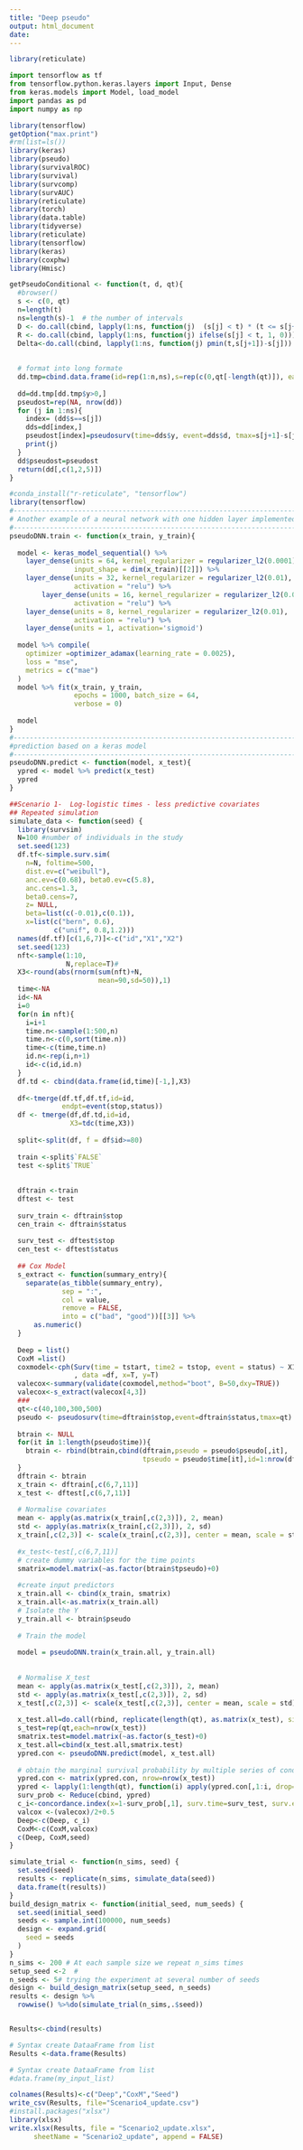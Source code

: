 ---
title: "Deep pseudo"
output: html_document
date: 
---
```{r}
library(reticulate)

```

```{python}
import tensorflow as tf
from tensorflow.python.keras.layers import Input, Dense
from keras.models import Model, load_model
import pandas as pd
import numpy as np
```

```{r}
library(tensorflow)
getOption("max.print")
#rm(list=ls())
library(keras)
library(pseudo)
library(survivalROC)
library(survival)
library(survcomp)
library(survAUC)
library(reticulate)
library(torch)
library(data.table)
library(tidyverse)
library(reticulate)
library(tensorflow)
library(keras)
library(coxphw)
library(Hmisc)
```

```{r}
getPseudoConditional <- function(t, d, qt){
  #browser()
  s <- c(0, qt)  
  n=length(t)
  ns=length(s)-1  # the number of intervals
  D <- do.call(cbind, lapply(1:ns, function(j)  (s[j] < t) * (t <= s[j+1]) * (d == 1)))
  R <- do.call(cbind, lapply(1:ns, function(j) ifelse(s[j] < t, 1, 0)))
  Delta<-do.call(cbind, lapply(1:ns, function(j) pmin(t,s[j+1])-s[j]))
  
  
  # format into long formate
  dd.tmp=cbind.data.frame(id=rep(1:n,ns),s=rep(c(0,qt[-length(qt)]), each=n), y=c(R*Delta),d=c(D))
  
  dd=dd.tmp[dd.tmp$y>0,]
  pseudost=rep(NA, nrow(dd))
  for (j in 1:ns){
    index= (dd$s==s[j])
    dds=dd[index,]
    pseudost[index]=pseudosurv(time=dds$y, event=dds$d, tmax=s[j+1]-s[j])$pseudo
    print(j)
  }
  dd$pseudost=pseudost  
  return(dd[,c(1,2,5)])
}

```

```{r}
#conda_install("r-reticulate", "tensorflow")
library(tensorflow)
#----------------------------------------------------------------------------------------
# Another example of a neural network with one hidden layer implemented in R keras in the paper
#-----------------------------------------------------------------------------------------
pseudoDNN.train <- function(x_train, y_train){
  
  model <- keras_model_sequential() %>%
    layer_dense(units = 64, kernel_regularizer = regularizer_l2(0.0001), activation = "relu",
                input_shape = dim(x_train)[[2]]) %>%
    layer_dense(units = 32, kernel_regularizer = regularizer_l2(0.01),
                activation = "relu") %>%
        layer_dense(units = 16, kernel_regularizer = regularizer_l2(0.01),
                activation = "relu") %>%
    layer_dense(units = 8, kernel_regularizer = regularizer_l2(0.01),
                activation = "relu") %>%
    layer_dense(units = 1, activation='sigmoid')
  
  model %>% compile(
    optimizer =optimizer_adamax(learning_rate = 0.0025),
    loss = "mse",
    metrics = c("mae")
  )
  model %>% fit(x_train, y_train,
                epochs = 1000, batch_size = 64,
                verbose = 0)
  
  model
}
#----------------------------------------------------------------------------
#prediction based on a keras model
#----------------------------------------------------------------------------
pseudoDNN.predict <- function(model, x_test){
  ypred <- model %>% predict(x_test)
  ypred
}

```

```{r}
##Scenario 1-  Log-logistic times - less predictive covariates
## Repeated simulation
simulate_data <- function(seed) {
  library(survsim)
  N=100 #number of individuals in the study
  set.seed(123)
  df.tf<-simple.surv.sim(
    n=N, foltime=500,
    dist.ev=c("weibull"),
    anc.ev=c(0.68), beta0.ev=c(5.8),
    anc.cens=1.3,
    beta0.cens=7,
    z= NULL,
    beta=list(c(-0.01),c(0.1)),
    x=list(c("bern", 0.6),
           c("unif", 0.8,1.2)))
  names(df.tf)[c(1,6,7)]<-c("id","X1","X2")
  set.seed(123)
  nft<-sample(1:10,
              N,replace=T)#
  X3<-round(abs(rnorm(sum(nft)+N,
                      mean=90,sd=50)),1)
  time<-NA
  id<-NA
  i=0
  for(n in nft){
    i=i+1
    time.n<-sample(1:500,n)
    time.n<-c(0,sort(time.n))
    time<-c(time,time.n)
    id.n<-rep(i,n+1)
    id<-c(id,id.n)
  }
  df.td <- cbind(data.frame(id,time)[-1,],X3)
  
  df<-tmerge(df.tf,df.tf,id=id,
             endpt=event(stop,status))
  df <- tmerge(df,df.td,id=id,
               X3=tdc(time,X3))
  
  split<-split(df, f = df$id>=80) 
  
  train <-split$`FALSE`
  test <-split$`TRUE`
  
  
  dftrain <-train
  dftest <- test
  
  surv_train <- dftrain$stop
  cen_train <- dftrain$status
  
  surv_test <- dftest$stop
  cen_test <- dftest$status
  
  ## Cox Model
  s_extract <- function(summary_entry){
    separate(as_tibble(summary_entry),
             sep = ":",
             col = value, 
             remove = FALSE, 
             into = c("bad", "good"))[[3]] %>% 
      as.numeric() 
  }
  
  Deep = list()
  CoxM =list()
  coxmodel<-cph(Surv(time = tstart, time2 = tstop, event = status) ~ X1+X2+X3+cluster(id)
                , data =df, x=T, y=T) 
  valecox<-summary(validate(coxmodel,method="boot", B=50,dxy=TRUE))
  valecox<-s_extract(valecox[4,3])
  ###
  qt<-c(40,100,300,500)
  pseudo <- pseudosurv(time=dftrain$stop,event=dftrain$status,tmax=qt)
  
  btrain <- NULL
  for(it in 1:length(pseudo$time)){
    btrain <- rbind(btrain,cbind(dftrain,pseudo = pseudo$pseudo[,it],
                                 tpseudo = pseudo$time[it],id=1:nrow(dftrain)))
  }
  dftrain <- btrain
  x_train <- dftrain[,c(6,7,11)]
  x_test <- dftest[,c(6,7,11)]
  
  # Normalise covariates
  mean <- apply(as.matrix(x_train[,c(2,3)]), 2, mean)
  std <- apply(as.matrix(x_train[,c(2,3)]), 2, sd)
  x_train[,c(2,3)] <- scale(x_train[,c(2,3)], center = mean, scale = std)
  
  #x_test<-test[,c(6,7,11)]
  # create dummy variables for the time points
  smatrix=model.matrix(~as.factor(btrain$tpseudo)+0)
  
  #create input predictors 
  x_train.all <- cbind(x_train, smatrix)
  x_train.all<-as.matrix(x_train.all)
  # Isolate the Y
  y_train.all <- btrain$pseudo
  
  # Train the model
  
  model = pseudoDNN.train(x_train.all, y_train.all)
  
 
  # Normalise X_test
  mean <- apply(as.matrix(x_test[,c(2,3)]), 2, mean)
  std <- apply(as.matrix(x_test[,c(2,3)]), 2, sd)
  x_test[,c(2,3)] <- scale(x_test[,c(2,3)], center = mean, scale = std)
  
  x_test.all=do.call(rbind, replicate(length(qt), as.matrix(x_test), simplify=FALSE))
  s_test=rep(qt,each=nrow(x_test))
  smatrix.test=model.matrix(~as.factor(s_test)+0)
  x_test.all=cbind(x_test.all,smatrix.test)
  ypred.con <- pseudoDNN.predict(model, x_test.all)
  
  # obtain the marginal survival probability by multiple series of conditional probabilities
  ypred.con <- matrix(ypred.con, nrow=nrow(x_test))
  ypred <- lapply(1:length(qt), function(i) apply(ypred.con[,1:i, drop=FALSE], 1, prod))
  surv_prob <- Reduce(cbind, ypred)
  c_i<-concordance.index(x=1-surv_prob[,1], surv.time=surv_test, surv.event=cen_test, method="noether")$c.index
  valcox <-(valecox)/2+0.5 
  Deep<-c(Deep, c_i)
  CoxM<-c(CoxM,valcox)
  c(Deep, CoxM,seed)
}

simulate_trial <- function(n_sims, seed) {
  set.seed(seed)
  results <- replicate(n_sims, simulate_data(seed))
  data.frame(t(results))
}
build_design_matrix <- function(initial_seed, num_seeds) {
  set.seed(initial_seed)
  seeds <- sample.int(100000, num_seeds)
  design <- expand.grid(
    seed = seeds
  )
}
n_sims <- 200 # At each sample size we repeat n_sims times
setup_seed <-2  # 
n_seeds <- 5# trying the experiment at several number of seeds
design <- build_design_matrix(setup_seed, n_seeds)
results <- design %>%
  rowwise() %>%do(simulate_trial(n_sims,.$seed))


Results<-cbind(results)

# Syntax create DataaFrame from list
Results <-data.frame(Results)

# Syntax create DataaFrame from list
#data.frame(my_input_list)

colnames(Results)<-c("Deep","CoxM","Seed")
write_csv(Results, file="Scenario4_update.csv")
#install.packages("xlsx")
library(xlsx)
write.xlsx(Results, file = "Scenario2_update.xlsx",
      sheetName = "Scenario2_update", append = FALSE)
```

